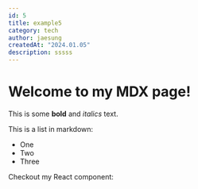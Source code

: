 ```yaml
---
id: 5
title: example5
category: tech
author: jaesung
createdAt: "2024.01.05"
description: sssss
---
```

# Welcome to my MDX page!


This is some **bold** and _italics_ text.

This is a list in markdown:

- One
- Two
- Three

Checkout my React component:
